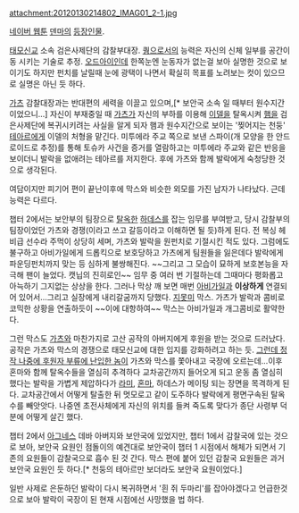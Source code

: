 attachment:20120130214802_IMAG01_2-1.jpg

[[네이버 웹툰]] [[덴마]]의 [[덴마/등장인물|등장인물]].

[[태모신교]] 소속 검은사제단의 감찰부대장. [[퀑]]으로서의 능력은 자신의 신체 일부를 공간이동 시키는 기술로 추정. [[오드아이]]인데 한쪽눈엔 눈동자가 없는걸 보아 실명한 것으로 보이기도 하지만 펀치를 날릴때 눈에 광택이 나면서 확실히 목표를 노려보는 컷이 있으므로 실명은 아닌 듯 하다.

[[가츠(덴마)|가츠]] 감찰대장과는 반대편의 세력을 이끌고 있으며,[* 보안국 소속 일 때부터 원수지간이었으니...] 자신이 부재중일 때 [[가츠(덴마)|가츠]]가 자신의 부하를 이용해 [[이델]]을 탈옥시켜 [[햄(덴마)|햄]]을 검은사제단에 복귀시키려는 사실을 알게 되자 햄과 원수지간으로 보이는 '찢어지는 천둥' [[테아르]]에게 이델의 처형을 맡긴다. 미투에라 주교 쪽으로 보낸 스파이(개 모양을 한 안드로이드로 추정)를 통해 토슈카 사건을 증거를 열람하고는 미투에라 주교와 같은 반응을 보이더니 발락을 없애려는 테아르를 저지한다. 후에 가츠와 함께 발락에게 숙청당한 것으로 생각된다.

여담이지만 피기어 편이 끝난이후에 막스와 비슷한 외모를 가진 남자가 나타났다. 근데 능력은 다르다.

챕터 2에서는 보안부의 팀장으로 [[탈옥]]한 [[하데스(덴마)|하데스]]를 잡는 임무를 부여받고, 당시 감찰부의 팀장이었던 가츠와 경쟁(이라고 쓰고 갈등이라고 이해하면 될 듯)하게 된다. 전 복싱 헤비급 선수라 주먹이 상당히 세며, 가츠와 발락을 원펀치로 기절시킨 적도 있다. 그럼에도 불구하고 아비가일에게 드롭킥으로 보호당하고 가츠에게 팀원들을 잃은데다 발락에게 파운딩펀치까지 맞는 등 심하게 불쌍해진다. ~~그리고 그 모습이 묘하게 보호본능을 자극해 팬이 늘었다. 캣닙의 진히로인~~ 임무 중 여러 번 기절하는데 그때마다 평화롭고 아늑하기 그지없는 상상을 한다. 그러나 막상 깨 보면 매번 [[아비가일#s-2|아비가일]]과 '''이상하게''' 연결되어 있어서...그리고 실장에게 내리갈굼까지 당했다. [[지못미]] 막스. 가츠가 발락과 콤비로 코믹한 상황을 연출하듯이 ~~이에 대항하여~~ 막스는 아비가일과 개그콤비로 활약한다.

그런 막스도 [[가츠(덴마)|가츠]]와 마찬가지로 고산 공작의 아버지에게 후원을 받는 것으로 드러났다. 공작은 가츠와 막스의 경쟁으로 태모신교에 대한 입지를 강화하려고 하는 듯. [[발락(태모신교)|그런데 정작 나중에 후원자 부류에 난입한 놈]]이 가츠와 막스를 쫓아내고 국장에 오르는데...이후 혼마와 함께 탈옥수들을 열심히 추격하다 교차공간까지 들어오게 되고 운동 좀 열심히 했다는 발락을 가볍게 제압하다가 [[라미(라미레코드)|라미]], [[혼마]], 하데스가 메이팅 되는 장면을 목격하게 된다. 교차공간에서 어떻게 탈출한 뒤 멋모로고 같이 도주하다 발락에게 평면구속된 탈옥수를 빼앗앗다. 나중엔 초전사체에게 자신의 위치를 들켜 죽도록 맞다가 종단 사령부 덕분에 어떻게 살긴 했다.

챕터 2에서 [[아그네스#s-2.1|아그네스]] 데바 아버지와 보안국에 있었지만, 챕터 1에서 감찰국에 있는 것으로 보아, 보안국 요원인 점돌이의 예견대로 보안국이 챕터 1 시점에서 해체가 되면서 기존의 요원들이 감찰국으로 흡수 된 것 간다. 막스 편에 붙어 있던 감찰국 요원들은 과거 보안국 요원인 듯 하다.[* 천둥의 테아르만 보더라도 보안국 요원이었다.]

일반 사제로 은둔하던 발락이 다시 복귀하면서 '흰 쥐 두마리'를 잡아야겠다고 언급한것으로 보아 발락이 국장이 된 현재 시점에선 사망했을 법 하다.
